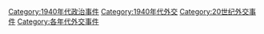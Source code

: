 [[Category:1940年代政治事件|Category:1940年代政治事件]]
[[Category:1940年代外交|Category:1940年代外交]]
[[Category:20世纪外交事件|Category:20世纪外交事件]]
[[Category:各年代外交事件|Category:各年代外交事件]]